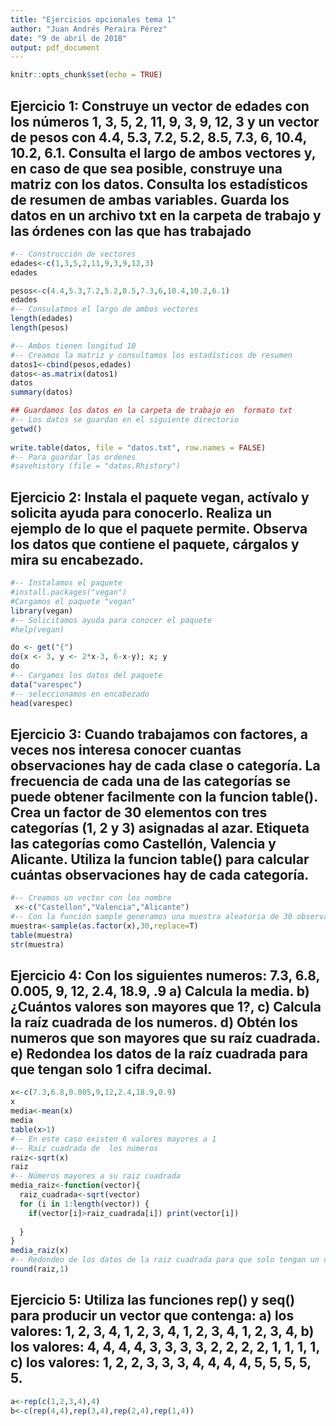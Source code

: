 ```yaml
---
title: "Ejercicios opcionales tema 1"
author: "Juan Andrés Peraira Pérez"
date: "9 de abril de 2018"
output: pdf_document
---
```


```r
knitr::opts_chunk$set(echo = TRUE)
```

## Ejercicio 1: Construye un vector de edades con los números 1, 3, 5, 2, 11, 9, 3, 9, 12, 3 y un vector de pesos con 4.4, 5.3, 7.2, 5.2, 8.5, 7.3, 6, 10.4, 10.2, 6.1. Consulta el largo de ambos vectores y, en caso de que sea posible, construye una matriz con los datos. Consulta los estadísticos de resumen de ambas variables. Guarda los datos en un archivo txt en la carpeta de trabajo y las órdenes con las que has trabajado

```r
#-- Construcción de vectores
edades<-c(1,3,5,2,11,9,3,9,12,3)
edades

pesos<-c(4.4,5.3,7.2,5.2,8.5,7.3,6,10.4,10.2,6.1)
edades
#-- Consulatmos el largo de ambos vectores
length(edades)
length(pesos)

#-- Ambos tienen longitud 10
#-- Creamos la matriz y consultamos los estadísticos de resumen
datos1<-cbind(pesos,edades)
datos<-as.matrix(datos1)
datos
summary(datos)

## Guardamos los datos en la carpeta de trabajo en  formato txt
#-- Los datos se guardan en el siguiente directorio
getwd()
 
write.table(datos, file = "datos.txt", row.names = FALSE)
#-- Para guardar las ordenes
#savehistory (file = "datos.Rhistory")
```
## Ejercicio 2: Instala el paquete vegan, actívalo y solicita ayuda para conocerlo. Realiza un ejemplo de lo que el paquete permite. Observa los datos que contiene el paquete, cárgalos y mira su encabezado.

```r
#-- Instalamos el paquete
#install.packages("vegan")
#Cargamos el paquete "vegan"
library(vegan)
#-- Solicitamos ayuda para conocer el paquete
#help(vegan)

do <- get("{")
do(x <- 3, y <- 2*x-3, 6-x-y); x; y
do
#-- Cargamos los datos del paquete
data("varespec")
#-- seleccionamos en encabezado
head(varespec)

```
## Ejercicio 3: Cuando trabajamos con factores, a veces nos interesa conocer cuantas observaciones hay de cada clase o categoría. La frecuencia de cada una de las categorías se puede obtener facilmente con la funcion table(). Crea un factor de 30 elementos con tres categorías (1, 2 y 3) asignadas al azar. Etiqueta las categorías como Castellón, Valencia y Alicante. Utiliza la funcion table() para calcular cuántas observaciones hay de cada categoría.

```r
#-- Creamos un vector con los nombre
 x<-c("Castellon","Valencia","Alicante")
#-- Con la función sample generamos una muestra aleatoria de 30 observaciones del vector creado y lo transformamos a factor
muestra<-sample(as.factor(x),30,replace=T)
table(muestra)
str(muestra)
```

## Ejercicio 4: Con los siguientes numeros: 7.3, 6.8, 0.005, 9, 12, 2.4, 18.9, .9 a) Calcula la media. b) ¿Cuántos valores son mayores que 1?, c) Calcula la raíz cuadrada de los numeros. d) Obtén los numeros que son mayores que su raíz cuadrada. e) Redondea los datos de la raíz cuadrada para que tengan solo 1 cifra decimal.

```r
x<-c(7.3,6.8,0.005,9,12,2.4,18.9,0.9)
x
media<-mean(x)
media
table(x>1)
#-- En este caso existen 6 valores mayores a 1
#-- Raiz cuadrada de  los números
raiz<-sqrt(x)
raiz
#-- Números mayores a su raiz cuadrada
media_raiz<-function(vector){
  raiz_cuadrada<-sqrt(vector)
  for (i in 1:length(vector)) {
    if(vector[i]>raiz_cuadrada[i]) print(vector[i])
    
  }
}
media_raiz(x)
#-- Redondeo de los datos de la raiz cuadrada para que solo tengan un decimal
round(raiz,1)
```

## Ejercicio 5: Utiliza las funciones rep() y seq() para producir un vector que contenga: a) los valores: 1, 2, 3, 4, 1, 2, 3, 4, 1, 2, 3, 4, 1, 2, 3, 4, b) los valores: 4, 4, 4, 4, 3, 3, 3, 3, 2, 2, 2, 2, 1, 1, 1, 1, c) los valores: 1, 2, 2, 3, 3, 3, 4, 4, 4, 4, 5, 5, 5, 5, 5.

```r
a<-rep(c(1,2,3,4),4)
b<-c(rep(4,4),rep(3,4),rep(2,4),rep(1,4))
```

